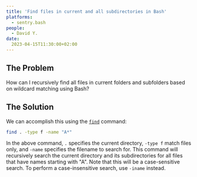 ```yaml
---
title: 'Find files in current and all subdirectories in Bash'
platforms: 
  - sentry.bash
people: 
  - David Y.
date: 
  2023-04-15T11:30:00+02:00
---
```


## The Problem

How can I recursively find all files in current folders and subfolders based on wildcard matching using Bash?

## The Solution

We can accomplish this using the [`find`](https://en.wikipedia.org/wiki/Find_(Unix)) command:

```bash
find . -type f -name "A*"
```

In the above command, `.` specifies the current directory, `-type f` match files only, and `-name` specifies the filename to search for. This command will recursively search the current directory and its subdirectories for all files that have names starting with "A". Note that this will be a case-sensitive search. To perform a case-insensitive search, use `-iname` instead.
